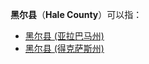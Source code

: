 {{disambig|M黑尔县|Cat=三字县名消歧义}}
'''黑尔县'''（'''Hale County'''）可以指：
*[[黑尔县_(亚拉巴马州)|黑尔县 (亚拉巴马州)]]
*[[黑尔县_(得克萨斯州)|黑尔县 (得克萨斯州)]]